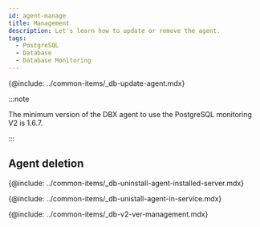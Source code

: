 ```yaml
---
id: agent-manage
title: Management
description: Let's learn how to update or remove the agent.
tags:
  - PostgreSQL
  - Database
  - Database Monitoring
---
```



<Note product='PostgreSQL' link='../postgresql-v1/agent-manage' />

<!-- 에이전트 업데이트 -->

{@include: ../common-items/_db-update-agent.mdx} 

:::note

The minimum version of the DBX agent to use the PostgreSQL monitoring V2 is 1.6.7.

:::

## Agent deletion

<!-- 에이전트 설치 서버에서 삭제하기 -->

{@include: ../common-items/_db-uninstall-agent-installed-server.mdx}

<!-- 서비스 화면에서 삭제하기 -->

{@include: ../common-items/_db-unistall-agent-in-service.mdx} 

<!--v2 이전 서비스 화면 이용하기-->

{@include: ../common-items/_db-v2-ver-management.mdx} 
